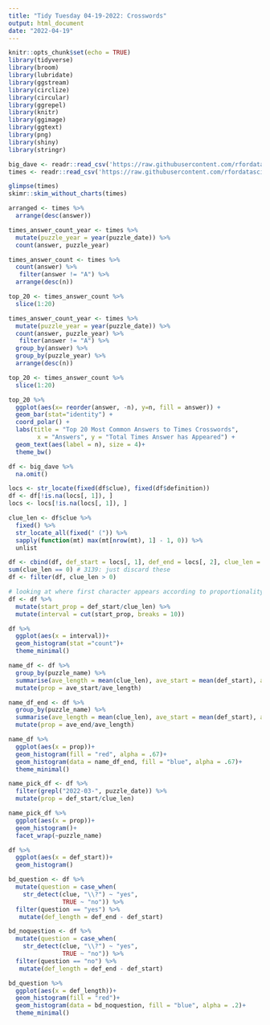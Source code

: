 ```yaml
---
title: "Tidy Tuesday 04-19-2022: Crosswords"
output: html_document
date: "2022-04-19"
---
```


```r
knitr::opts_chunk$set(echo = TRUE)
library(tidyverse)
library(broom)
library(lubridate)
library(ggstream)
library(circlize)
library(circular)
library(ggrepel)
library(knitr)
library(ggimage)
library(ggtext)
library(png)
library(shiny)
library(stringr)
```

```r
big_dave <- readr::read_csv('https://raw.githubusercontent.com/rfordatascience/tidytuesday/master/data/2022/2022-04-19/big_dave.csv')
times <- readr::read_csv('https://raw.githubusercontent.com/rfordatascience/tidytuesday/master/data/2022/2022-04-19/times.csv')
```

```r
glimpse(times)
skimr::skim_without_charts(times)
```





```r
arranged <- times %>%
  arrange(desc(answer))

times_answer_count_year <- times %>%
  mutate(puzzle_year = year(puzzle_date)) %>%
  count(answer, puzzle_year)
```


```r
times_answer_count <- times %>%
  count(answer) %>%
   filter(answer != "A") %>%
  arrange(desc(n))

top_20 <- times_answer_count %>%
  slice(1:20)

times_answer_count_year <- times %>%
  mutate(puzzle_year = year(puzzle_date)) %>%
  count(answer, puzzle_year) %>%
   filter(answer != "A") %>%
  group_by(answer) %>%
  group_by(puzzle_year) %>%
  arrange(desc(n))

top_20 <- times_answer_count %>%
  slice(1:20)


```

```r
top_20 %>%
  ggplot(aes(x= reorder(answer, -n), y=n, fill = answer)) +
  geom_bar(stat="identity") + 
  coord_polar() +
  labs(title = "Top 20 Most Common Answers to Times Crosswords",
        x = "Answers", y = "Total Times Answer has Appeared") +
  geom_text(aes(label = n), size = 4)+
  theme_bw()
```

```r
df <- big_dave %>%
  na.omit()

locs <- str_locate(fixed(df$clue), fixed(df$definition))
df <- df[!is.na(locs[, 1]), ]
locs <- locs[!is.na(locs[, 1]), ]
```

```r
clue_len <- df$clue %>% 
  fixed() %>% 
  str_locate_all(fixed(" (")) %>% 
  sapply(function(mt) max(mt[nrow(mt), 1] - 1, 0)) %>% 
  unlist
```

```r
df <- cbind(df, def_start = locs[, 1], def_end = locs[, 2], clue_len = clue_len)
sum(clue_len == 0) # 3139: just discard these
df <- filter(df, clue_len > 0)
```

```r
# looking at where first character appears according to proportionality
df <- df %>% 
  mutate(start_prop = def_start/clue_len) %>%
  mutate(interval = cut(start_prop, breaks = 10))
```

```r
df %>%
  ggplot(aes(x = interval))+
  geom_histogram(stat ="count")+
  theme_minimal()
```

```r
name_df <- df %>%
  group_by(puzzle_name) %>%
  summarise(ave_length = mean(clue_len), ave_start = mean(def_start), ave_end = mean(def_end)) %>%
  mutate(prop = ave_start/ave_length) 

name_df_end <- df %>%
  group_by(puzzle_name) %>%
  summarise(ave_length = mean(clue_len), ave_start = mean(def_start), ave_end = mean(def_end)) %>%
  mutate(prop = ave_end/ave_length)

name_df %>%
  ggplot(aes(x = prop))+
  geom_histogram(fill = "red", alpha = .67)+
  geom_histogram(data = name_df_end, fill = "blue", alpha = .67)+
  theme_minimal()
```

```r
name_pick_df <- df %>%
  filter(grepl("2022-03-", puzzle_date)) %>%
  mutate(prop = def_start/clue_len)

name_pick_df %>%
  ggplot(aes(x = prop))+
  geom_histogram()+
  facet_wrap(~puzzle_name)
```

```r
df %>%
  ggplot(aes(x = def_start))+
  geom_histogram()
```

```r
bd_question <- df %>%
  mutate(question = case_when(
    str_detect(clue, "\\?") ~ "yes",
               TRUE ~ "no")) %>%
  filter(question == "yes") %>%
   mutate(def_length = def_end - def_start)

bd_noquestion <- df %>%
  mutate(question = case_when(
    str_detect(clue, "\\?") ~ "yes",
               TRUE ~ "no")) %>%
  filter(question == "no") %>%
   mutate(def_length = def_end - def_start)

bd_question %>%
  ggplot(aes(x = def_length))+
  geom_histogram(fill = "red")+
  geom_histogram(data = bd_noquestion, fill = "blue", alpha = .2)+
  theme_minimal()
```


